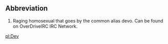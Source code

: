 ==Abbreviation==

#Raging homosexual that goes by the common alias devo. Can be found on OverDriveIRC IRC Network.

[[pl:Dev]]